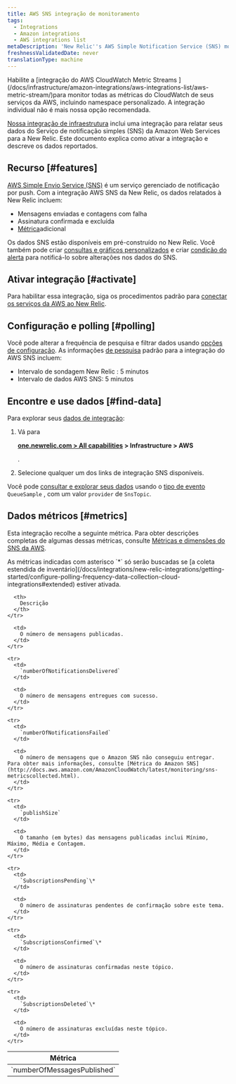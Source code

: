 ```yaml
---
title: AWS SNS integração de monitoramento
tags:
  - Integrations
  - Amazon integrations
  - AWS integrations list
metaDescription: 'New Relic''s AWS Simple Notification Service (SNS) monitoring integration: How to activate it and a description of the data reported.'
freshnessValidatedDate: never
translationType: machine
---
```


<Callout variant="important">
  Habilite a [integração do AWS CloudWatch Metric Streams ](/docs/infrastructure/amazon-integrations/aws-integrations-list/aws-metric-stream/)para monitor todas as métricas do CloudWatch de seus serviços da AWS, incluindo namespace personalizado. A integração individual não é mais nossa opção recomendada.
</Callout>

[Nossa integração de infraestrutura](/docs/infrastructure/integrations-getting-started/getting-started/introduction-infrastructure-integrations) inclui uma integração para relatar seus dados do Serviço de notificação simples (SNS) da Amazon Web Services para a New Relic. Este documento explica como ativar a integração e descreve os dados reportados.

## Recurso [#features]

[AWS Simple Envio Service (SNS)](https://aws.amazon.com/sns/) é um serviço gerenciado de notificação por push. Com a integração AWS SNS da New Relic, os dados relatados à New Relic incluem:

* Mensagens enviadas e contagens com falha
* Assinatura confirmada e excluída
* [Métrica](#metrics)adicional

Os dados SNS estão disponíveis em <InlinePopover type="dashboards"/>pré-construído no New Relic. Você também pode criar [consultas e gráficos personalizados](/docs/infrastructure/integrations-getting-started/getting-started/use-integration-data-new-relic-insights) e criar [condição do alerta](/docs/infrastructure/new-relic-infrastructure/infrastructure-alert-conditions/infrastructure-alerts-add-edit-or-view-host-alert-information) para notificá-lo sobre alterações nos dados do SNS.

## Ativar integração [#activate]

Para habilitar essa integração, siga os procedimentos padrão para [conectar os serviços da AWS ao New Relic](/docs/infrastructure/infrastructure-integrations/getting-started/connect-aws-integrations-infrastructure).

## Configuração e polling [#polling]

Você pode alterar a frequência de pesquisa e filtrar dados usando [opções de configuração](/docs/integrations/new-relic-integrations/getting-started/configure-polling-frequency-data-collection-cloud-integrations). As informações [de pesquisa](/docs/infrastructure/amazon-integrations/aws-integrations-list/aws-polling-intervals-infrastructure-integrations) padrão para a integração do AWS SNS incluem:

* Intervalo de sondagem New Relic : 5 minutos
* Intervalo de dados AWS SNS: 5 minutos

## Encontre e use dados [#find-data]

Para explorar seus [dados de integração](/docs/infrastructure/integrations/find-use-infrastructure-integration-data):

1. Vá para

   <DNT>**[one.newrelic.com > All capabilities](https://one.newrelic.com/all-capabilities) > Infrastructure > AWS**</DNT>

   .

2. Selecione qualquer um dos links de integração SNS disponíveis.

Você pode [consultar e explorar seus dados](/docs/using-new-relic/data/understand-data/query-new-relic-data) usando o [tipo de evento](/docs/data-apis/understand-data/new-relic-data-types/#event-data) `QueueSample` , com um valor `provider` de `SnsTopic`.

## Dados métricos [#metrics]

Esta integração recolhe a seguinte métrica. Para obter descrições completas de algumas dessas métricas, consulte [Métricas e dimensões do SNS da AWS](http://docs.aws.amazon.com/AmazonCloudWatch/latest/monitoring/sns-metricscollected.html).

<Callout variant="tip">
  As métricas indicadas com asterisco `*` só serão buscadas se [a coleta estendida de inventário](/docs/integrations/new-relic-integrations/getting-started/configure-polling-frequency-data-collection-cloud-integrations#extended) estiver ativada.
</Callout>

<table>
  <thead>
    <tr>
      <th width={385}>
        Métrica
      </th>

      <th>
        Descrição
      </th>
    </tr>
  </thead>

  <tbody>
    <tr>
      <td>
        `numberOfMessagesPublished`
      </td>

      <td>
        O número de mensagens publicadas.
      </td>
    </tr>

    <tr>
      <td>
        `numberOfNotificationsDelivered`
      </td>

      <td>
        O número de mensagens entregues com sucesso.
      </td>
    </tr>

    <tr>
      <td>
        `numberOfNotificationsFailed`
      </td>

      <td>
        O número de mensagens que o Amazon SNS não conseguiu entregar. Para obter mais informações, consulte [Métrica do Amazon SNS](http://docs.aws.amazon.com/AmazonCloudWatch/latest/monitoring/sns-metricscollected.html).
      </td>
    </tr>

    <tr>
      <td>
        `publishSize`
      </td>

      <td>
        O tamanho (em bytes) das mensagens publicadas inclui Mínimo, Máximo, Média e Contagem.
      </td>
    </tr>

    <tr>
      <td>
        `SubscriptionsPending`\*
      </td>

      <td>
        O número de assinaturas pendentes de confirmação sobre este tema.
      </td>
    </tr>

    <tr>
      <td>
        `SubscriptionsConfirmed`\*
      </td>

      <td>
        O número de assinaturas confirmadas neste tópico.
      </td>
    </tr>

    <tr>
      <td>
        `SubscriptionsDeleted`\*
      </td>

      <td>
        O número de assinaturas excluídas neste tópico.
      </td>
    </tr>
  </tbody>
</table>